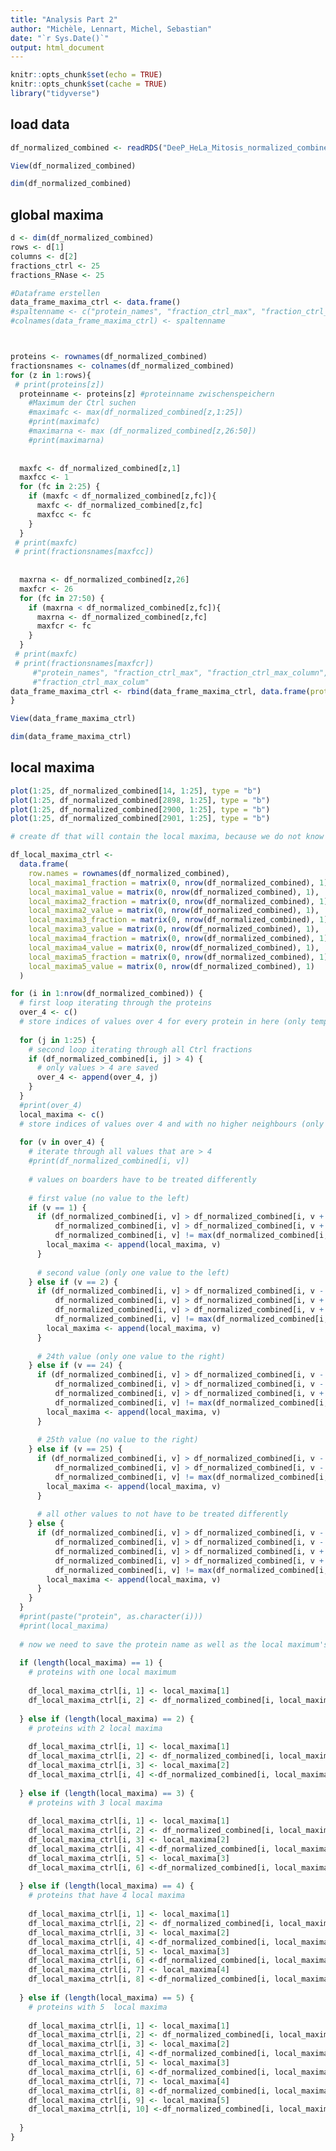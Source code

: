```yaml
---
title: "Analysis Part 2"
author: "Michèle, Lennart, Michel, Sebastian"
date: "`r Sys.Date()`"
output: html_document
---
```


```r
knitr::opts_chunk$set(echo = TRUE)
knitr::opts_chunk$set(cache = TRUE)
library("tidyverse")
```

## load data
 
```r
df_normalized_combined <- readRDS("DeeP_HeLa_Mitosis_normalized_combined.rds")
```

```r
View(df_normalized_combined)
```

```r
dim(df_normalized_combined)
```

## global maxima

```r
d <- dim(df_normalized_combined)
rows <- d[1] 
columns <- d[2]
fractions_ctrl <- 25
fractions_RNase <- 25
```

```r
#Dataframe erstellen 
data_frame_maxima_ctrl <- data.frame()
#spaltenname <- c("protein_names", "fraction_ctrl_max", "fraction_ctrl_max_column", "fraction_rna_max", "fraction_ctrl_max_colum")
#colnames(data_frame_maxima_ctrl) <- spaltenname



proteins <- rownames(df_normalized_combined)
fractionsnames <- colnames(df_normalized_combined)
for (z in 1:rows){
 # print(proteins[z])
  proteinname <- proteins[z] #proteinname zwischenspeichern 
    #Maximum der Ctrl suchen 
    #maximafc <- max(df_normalized_combined[z,1:25])
    #print(maximafc)
    #maximarna <- max (df_normalized_combined[z,26:50])
    #print(maximarna)
  
  
  maxfc <- df_normalized_combined[z,1]
  maxfcc <- 1
  for (fc in 2:25) {
    if (maxfc < df_normalized_combined[z,fc]){
      maxfc <- df_normalized_combined[z,fc]
      maxfcc <- fc
    }
  }
 # print(maxfc)
 # print(fractionsnames[maxfcc])
  
  
  maxrna <- df_normalized_combined[z,26]
  maxfcr <- 26
  for (fc in 27:50) {
    if (maxrna < df_normalized_combined[z,fc]){
      maxrna <- df_normalized_combined[z,fc]
      maxfcr <- fc
    }
  }
 # print(maxfc)
 # print(fractionsnames[maxfcr])
     #"protein_names", "fraction_ctrl_max", "fraction_ctrl_max_column", "fraction_rna_max", 
     #"fraction_ctrl_max_colum"
data_frame_maxima_ctrl <- rbind(data_frame_maxima_ctrl, data.frame(protein_name = proteinname, fraction_ctrl_max = maxfc, fraction_ctrl_max_column = fractionsnames[maxfcc], fraction_rna_max = maxrna, fraction_rna_max_column = fractionsnames[maxfcr]))
}

View(data_frame_maxima_ctrl)

dim(data_frame_maxima_ctrl)
```

## local maxima

```r
plot(1:25, df_normalized_combined[14, 1:25], type = "b")
plot(1:25, df_normalized_combined[2898, 1:25], type = "b")
plot(1:25, df_normalized_combined[2900, 1:25], type = "b")
plot(1:25, df_normalized_combined[2901, 1:25], type = "b")
```

```r
# create df that will contain the local maxima, because we do not know yet how many local maxima each protein      will have we need to make space for more than one per protein and cut the rest of later

df_local_maxima_ctrl <-
  data.frame(
    row.names = rownames(df_normalized_combined),
    local_maxima1_fraction = matrix(0, nrow(df_normalized_combined), 1),
    local_maxima1_value = matrix(0, nrow(df_normalized_combined), 1),
    local_maxima2_fraction = matrix(0, nrow(df_normalized_combined), 1),
    local_maxima2_value = matrix(0, nrow(df_normalized_combined), 1),
    local_maxima3_fraction = matrix(0, nrow(df_normalized_combined), 1),
    local_maxima3_value = matrix(0, nrow(df_normalized_combined), 1),
    local_maxima4_fraction = matrix(0, nrow(df_normalized_combined), 1),
    local_maxima4_value = matrix(0, nrow(df_normalized_combined), 1),
    local_maxima5_fraction = matrix(0, nrow(df_normalized_combined), 1),
    local_maxima5_value = matrix(0, nrow(df_normalized_combined), 1)
  )
```

```r
for (i in 1:nrow(df_normalized_combined)) {
  # first loop iterating through the proteins
  over_4 <- c()
  # store indices of values over 4 for every protein in here (only temporary)
  
  for (j in 1:25) {
    # second loop iterating through all Ctrl fractions
    if (df_normalized_combined[i, j] > 4) {
      # only values > 4 are saved
      over_4 <- append(over_4, j)
    }
  }
  #print(over_4)
  local_maxima <- c()
  # store indices of values over 4 and with no higher neighbours (only temporary)
  
  for (v in over_4) {
    # iterate through all values that are > 4
    #print(df_normalized_combined[i, v])
    
    # values on boarders have to be treated differently
    
    # first value (no value to the left)
    if (v == 1) {
      if (df_normalized_combined[i, v] > df_normalized_combined[i, v + 1] &
          df_normalized_combined[i, v] > df_normalized_combined[i, v + 2] &
          df_normalized_combined[i, v] != max(df_normalized_combined[i, 1:25])) {
        local_maxima <- append(local_maxima, v)
      }
      
      # second value (only one value to the left)
    } else if (v == 2) {
      if (df_normalized_combined[i, v] > df_normalized_combined[i, v - 1] &
          df_normalized_combined[i, v] > df_normalized_combined[i, v + 1] &
          df_normalized_combined[i, v] > df_normalized_combined[i, v + 2] &
          df_normalized_combined[i, v] != max(df_normalized_combined[i, 1:25])) {
        local_maxima <- append(local_maxima, v)
      }
      
      # 24th value (only one value to the right)
    } else if (v == 24) {
      if (df_normalized_combined[i, v] > df_normalized_combined[i, v - 1] &
          df_normalized_combined[i, v] > df_normalized_combined[i, v - 2] &
          df_normalized_combined[i, v] > df_normalized_combined[i, v + 1] &
          df_normalized_combined[i, v] != max(df_normalized_combined[i, 1:25])) {
        local_maxima <- append(local_maxima, v)
      }
      
      # 25th value (no value to the right)
    } else if (v == 25) {
      if (df_normalized_combined[i, v] > df_normalized_combined[i, v - 1] &
          df_normalized_combined[i, v] > df_normalized_combined[i, v - 2] &
          df_normalized_combined[i, v] != max(df_normalized_combined[i, 1:25])) {
        local_maxima <- append(local_maxima, v)
      }
      
      # all other values to not have to be treated differently
    } else {
      if (df_normalized_combined[i, v] > df_normalized_combined[i, v - 1] &
          df_normalized_combined[i, v] > df_normalized_combined[i, v - 2] &
          df_normalized_combined[i, v] > df_normalized_combined[i, v + 1] &
          df_normalized_combined[i, v] > df_normalized_combined[i, v + 2] &
          df_normalized_combined[i, v] != max(df_normalized_combined[i, 1:25])) {
        local_maxima <- append(local_maxima, v)
      }
    }
  }
  #print(paste("protein", as.character(i)))
  #print(local_maxima)
  
  # now we need to save the protein name as well as the local maximum's position and value
  
  if (length(local_maxima) == 1) {
    # proteins with one local maximum
    
    df_local_maxima_ctrl[i, 1] <- local_maxima[1]
    df_local_maxima_ctrl[i, 2] <- df_normalized_combined[i, local_maxima[1]]
    
  } else if (length(local_maxima) == 2) {
    # proteins with 2 local maxima
    
    df_local_maxima_ctrl[i, 1] <- local_maxima[1]
    df_local_maxima_ctrl[i, 2] <- df_normalized_combined[i, local_maxima[1]]
    df_local_maxima_ctrl[i, 3] <- local_maxima[2]
    df_local_maxima_ctrl[i, 4] <-df_normalized_combined[i, local_maxima[2]]
    
  } else if (length(local_maxima) == 3) {
    # proteins with 3 local maxima
    
    df_local_maxima_ctrl[i, 1] <- local_maxima[1]
    df_local_maxima_ctrl[i, 2] <- df_normalized_combined[i, local_maxima[1]]
    df_local_maxima_ctrl[i, 3] <- local_maxima[2]
    df_local_maxima_ctrl[i, 4] <-df_normalized_combined[i, local_maxima[2]]
    df_local_maxima_ctrl[i, 5] <- local_maxima[3]
    df_local_maxima_ctrl[i, 6] <-df_normalized_combined[i, local_maxima[3]]
    
  } else if (length(local_maxima) == 4) {
    # proteins that have 4 local maxima
    
    df_local_maxima_ctrl[i, 1] <- local_maxima[1]
    df_local_maxima_ctrl[i, 2] <- df_normalized_combined[i, local_maxima[1]]
    df_local_maxima_ctrl[i, 3] <- local_maxima[2]
    df_local_maxima_ctrl[i, 4] <-df_normalized_combined[i, local_maxima[2]]
    df_local_maxima_ctrl[i, 5] <- local_maxima[3]
    df_local_maxima_ctrl[i, 6] <-df_normalized_combined[i, local_maxima[3]]
    df_local_maxima_ctrl[i, 7] <- local_maxima[4]
    df_local_maxima_ctrl[i, 8] <-df_normalized_combined[i, local_maxima[4]]
    
  } else if (length(local_maxima) == 5) {
    # proteins with 5  local maxima
    
    df_local_maxima_ctrl[i, 1] <- local_maxima[1]
    df_local_maxima_ctrl[i, 2] <- df_normalized_combined[i, local_maxima[1]]
    df_local_maxima_ctrl[i, 3] <- local_maxima[2]
    df_local_maxima_ctrl[i, 4] <-df_normalized_combined[i, local_maxima[2]]
    df_local_maxima_ctrl[i, 5] <- local_maxima[3]
    df_local_maxima_ctrl[i, 6] <-df_normalized_combined[i, local_maxima[3]]
    df_local_maxima_ctrl[i, 7] <- local_maxima[4]
    df_local_maxima_ctrl[i, 8] <-df_normalized_combined[i, local_maxima[4]]
    df_local_maxima_ctrl[i, 9] <- local_maxima[5]
    df_local_maxima_ctrl[i, 10] <-df_normalized_combined[i, local_maxima[5]]
    
  }
}
```











